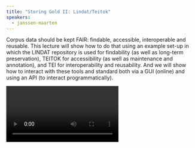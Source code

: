 ```yaml
---
title: "Storing Gold II: Lindat/Teitok"
speakers:
  - janssen-maarten
---
```

Corpus data should be kept FAIR: findable, accessible, interoperable and reusable. This lecture will show how to do that using an example set-up in which the LINDAT repository is used for findability (as well as long-term preservation), TEITOK for accessibility (as well as maintenance and annotation), and TEI for interoperability and reusability. And we will show how to interact with these tools and standard both via a GUI (online) and using an API (to interact programmatically).

<Video provider="youtube" id="1mAw1OhHmds">
  Storing Gold II: Lindat/Teitok
</Video>

